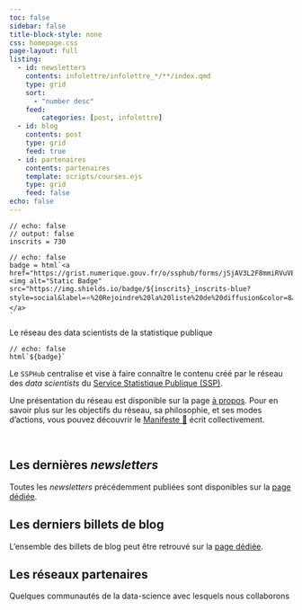 ```yaml
---
toc: false
sidebar: false
title-block-style: none
css: homepage.css
page-layout: full
listing:
  - id: newsletters
    contents: infolettre/infolettre_*/**/index.qmd
    type: grid
    sort:
      - "number desc"
    feed:
        categories: [post, infolettre]
  - id: blog
    contents: post
    type: grid
    feed: true
  - id: partenaires
    contents: partenaires
    template: scripts/courses.ejs
    type: grid
    feed: false
echo: false
---
```


```ojs
// echo: false
// output: false
inscrits = 730
```

```ojs
// echo: false
badge = html`<a href="https://grist.numerique.gouv.fr/o/ssphub/forms/jSjAV3L2F8mmiRVuVEpfF7/103"><img alt="Static Badge" src="https://img.shields.io/badge/${inscrits}_inscrits-blue?style=social&label=⭐️%20Rejoindre%20la%20liste%20de%20diffusion&color=8A2BE2&link=https%3A%2F%2Fgrist.numerique.gouv.fr%2Fo%2Fssphub%2Fforms%2FjSjAV3L2F8mmiRVuVEpfF7%2F103">
</a>
`
```


::::: {#hero-banner .column-screen}
::: {.grid .column-page}
::: {.headline .g-col-lg-12 .g-col-12 .g-col-md-12}

:::: h1
Le réseau des data scientists de la statistique publique
::::

```ojs
// echo: false
html`${badge}`
```


Le `SSPHub` centralise et vise à faire connaître le contenu créé par
le réseau des _data scientists_ du [Service Statistique Publique (SSP)](https://www.insee.fr/fr/information/1302192).

Une présentation du réseau est 
disponible sur la page [à propos](#about). 
Pour en savoir plus sur les objectifs du réseau, sa philosophie,
et ses modes d'actions, vous pouvez découvrir le [Manifeste 📜](/additional/manifeste.html)
écrit collectivement. 

:::



:::

:::::

```{=html}
<br>
```



::: {.column-page}

## Les dernières _newsletters_

Toutes les _newsletters_ précédemment publiées sont disponibles sur la [page dédiée](infolettre/index.qmd).

:::: {#newsletters}
::::



## Les derniers billets de blog

L'ensemble des billets de blog peut être retrouvé sur la [page dédiée](blog.qmd).


:::: {#blog}
::::

## Les réseaux partenaires

Quelques communautés de la data-science avec lesquels nous collaborons


:::: {#partenaires}
::::



:::



